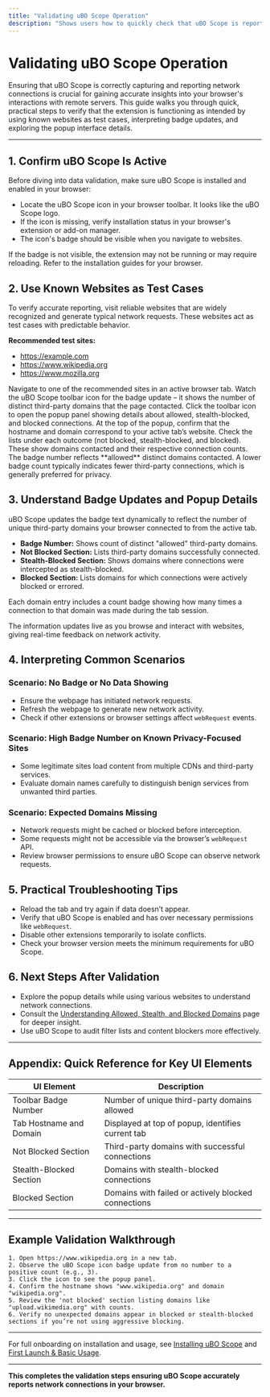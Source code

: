 ```yaml
---
title: "Validating uBO Scope Operation"
description: "Shows users how to quickly check that uBO Scope is reporting network connections. Guides them through using known sites as test cases, understanding badge updates, and reading popup details to ensure everything is functioning."
---
```


# Validating uBO Scope Operation

Ensuring that uBO Scope is correctly capturing and reporting network connections is crucial for gaining accurate insights into your browser's interactions with remote servers. This guide walks you through quick, practical steps to verify that the extension is functioning as intended by using known websites as test cases, interpreting badge updates, and exploring the popup interface details.

---

## 1. Confirm uBO Scope Is Active

Before diving into data validation, make sure uBO Scope is installed and enabled in your browser:

- Locate the uBO Scope icon in your browser toolbar. It looks like the uBO Scope logo.
- If the icon is missing, verify installation status in your browser's extension or add-on manager.
- The icon's badge should be visible when you navigate to websites.

<Tip>
If the badge is not visible, the extension may not be running or may require reloading. Refer to the installation guides for your browser.
</Tip>

## 2. Use Known Websites as Test Cases

To verify accurate reporting, visit reliable websites that are widely recognized and generate typical network requests. These websites act as test cases with predictable behavior.

**Recommended test sites:**

- https://example.com
- https://www.wikipedia.org
- https://www.mozilla.org

<Steps>
<Step title="Open Test Website">
Navigate to one of the recommended sites in an active browser tab.
</Step>
<Step title="Observe uBO Scope Badge">
Watch the uBO Scope toolbar icon for the badge update – it shows the number of distinct third-party domains that the page contacted.
</Step>
<Step title="Click the uBO Scope Icon to Open the Popup">
Click the toolbar icon to open the popup panel showing details about allowed, stealth-blocked, and blocked connections.
</Step>
<Step title="Verify Hostname and Domain Display">
At the top of the popup, confirm that the hostname and domain correspond to your active tab’s website.
</Step>
<Step title="Review Connection Categories">
Check the lists under each outcome (not blocked, stealth-blocked, and blocked). These show domains contacted and their respective connection counts.
</Step>
</Steps>

<Info>
The badge number reflects **allowed** distinct domains contacted. A lower badge count typically indicates fewer third-party connections, which is generally preferred for privacy.
</Info>

## 3. Understand Badge Updates and Popup Details

uBO Scope updates the badge text dynamically to reflect the number of unique third-party domains your browser connected to from the active tab.

- **Badge Number:** Shows count of distinct "allowed" third-party domains.
- **Not Blocked Section:** Lists third-party domains successfully connected.
- **Stealth-Blocked Section:** Shows domains where connections were intercepted as stealth-blocked.
- **Blocked Section:** Lists domains for which connections were actively blocked or errored.

Each domain entry includes a count badge showing how many times a connection to that domain was made during the tab session.

<Note>
The information updates live as you browse and interact with websites, giving real-time feedback on network activity.
</Note>

## 4. Interpreting Common Scenarios

### Scenario: No Badge or No Data Showing

- Ensure the webpage has initiated network requests.
- Refresh the webpage to generate new network activity.
- Check if other extensions or browser settings affect `webRequest` events.

### Scenario: High Badge Number on Known Privacy-Focused Sites

- Some legitimate sites load content from multiple CDNs and third-party services.
- Evaluate domain names carefully to distinguish benign services from unwanted third parties.

### Scenario: Expected Domains Missing

- Network requests might be cached or blocked before interception.
- Some requests might not be accessible via the browser’s `webRequest` API.
- Review browser permissions to ensure uBO Scope can observe network requests.

## 5. Practical Troubleshooting Tips

- Reload the tab and try again if data doesn’t appear.
- Verify that uBO Scope is enabled and has over necessary permissions like `webRequest`.
- Disable other extensions temporarily to isolate conflicts.
- Check your browser version meets the minimum requirements for uBO Scope.

## 6. Next Steps After Validation

- Explore the popup details while using various websites to understand network connections.
- Consult the [Understanding Allowed, Stealth, and Blocked Domains](https://docs.example.com/guides/interpreting-results-and-real-world-use/understanding-domain-status) page for deeper insight.
- Use uBO Scope to audit filter lists and content blockers more effectively.

---

## Appendix: Quick Reference for Key UI Elements

| UI Element              | Description                                      |
|------------------------|------------------------------------------------|
| Toolbar Badge Number    | Number of unique third-party domains allowed   |
| Tab Hostname and Domain | Displayed at top of popup, identifies current tab |
| Not Blocked Section    | Third-party domains with successful connections |
| Stealth-Blocked Section | Domains with stealth-blocked connections        |
| Blocked Section        | Domains with failed or actively blocked connections |

---

## Example Validation Walkthrough

```plaintext
1. Open https://www.wikipedia.org in a new tab.
2. Observe the uBO Scope icon badge update from no number to a positive count (e.g., 3).
3. Click the icon to see the popup panel.
4. Confirm the hostname shows "www.wikipedia.org" and domain "wikipedia.org".
5. Review the 'not blocked' section listing domains like "upload.wikimedia.org" with counts.
6. Verify no unexpected domains appear in blocked or stealth-blocked sections if you’re not using aggressive blocking.
```

---

For full onboarding on installation and usage, see [Installing uBO Scope](https://docs.example.com/getting-started/installation-quickstart/installing-ubo-scope) and [First Launch & Basic Usage](https://docs.example.com/getting-started/installation-quickstart/first-launch-and-popup-tour).


---

**This completes the validation steps ensuring uBO Scope accurately reports network connections in your browser.**
